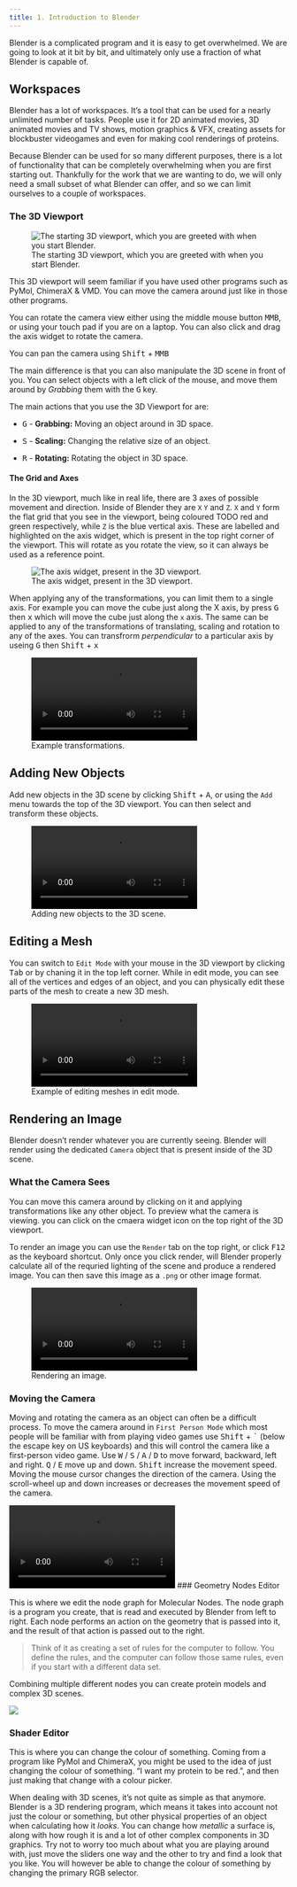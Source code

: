 ```yaml
---
title: 1. Introduction to Blender
---
```


Blender is a complicated program and it is easy to get overwhelmed. We are going to look at it bit by bit, and ultimately only use a fraction of what Blender is capable of.

## Workspaces

Blender has a lot of workspaces. It's a tool that can be used for a nearly unlimited number of tasks. People use it for 2D animated movies, 3D animated movies and TV shows, motion graphics & VFX, creating assets for blockbuster videogames and even for making cool renderings of proteins.

Because Blender can be used for so many different purposes, there is a lot of functionality that can be completely overwhelming when you are first starting out. Thankfully for the work that we are wanting to do, we will only need a small subset of what Blender can offer, and so we can limit ourselves to a couple of workspaces.

### The 3D Viewport

![The starting 3D viewport, which you are greeted with when you start Blender.](images/paste-820DB89C.png){fig-alt="A screenshot of Blender, showing the default starting scene, demonstrating the 3D viewport with a single object in the centre, the default cube." fig-align="center"}

This 3D viewport will seem familiar if you have used other programs such as PyMol, ChimeraX & VMD. You can move the camera around just like in those other programs.

You can rotate the camera view either using the middle mouse button <kbd>MMB</kbd>, or using your touch pad if you are on a laptop. You can also click and drag the axis widget to rotate the camera.

You can pan the camera using <kbd>Shift</kbd> + <kbd>MMB</kbd>

The main difference is that you can also manipulate the 3D scene in front of you. You can select objects with a left click of the mouse, and move them around by *Grabbing* them with the <kbd>G</kbd> key.

The main actions that you use the 3D Viewport for are: \

-   <kbd>G</kbd> - **Grabbing:** Moving an object around in 3D space.

-   <kbd>S</kbd> - **Scaling:** Changing the relative size of an object.

-   <kbd>R</kbd> - **Rotating:** Rotating the object in 3D space.

#### The Grid and Axes

In the 3D viewport, much like in real life, there are 3 axes of possible movement and direction. Inside of Blender they are `X` `Y` and `Z`. `X` and `Y` form the flat grid that you see in the viewport, being coloured TODO red and green respectively, while `Z` is the blue vertical axis. These are labelled and highlighted on the axis widget, which is present in the top right corner of the viewport. This will rotate as you rotate the view, so it can always be used as a reference point.

![The axis widget, present in the 3D viewport.](images/paste-E98C8D82.png){fig-align="center"}

When applying any of the transformations, you can limit them to a single axis. For example you can move the cube just along the X axis, by press <kbd>G</kbd> then <kbd>x</kbd> which will move the cube just along the `x` axis. The same can be applied to any of the transformations of translating, scaling and rotation to any of the axes. You can transfrorm _perpendicular_ to a particular axis by useing  <kbd>G</kbd> then <kbd>Shift</kbd> + <kbd>x</kbd>

![Example transformations.](images/example_transformations.mp4)

## Adding New Objects

Add new objects in the 3D scene by clicking <kbd>Shift</kbd> + <kbd>A</kbd>, or using the `Add` menu towards the top of the 3D viewport. You can then select and transform these objects.

![Adding new objects to the 3D scene.](images/blender-add_objects.mp4)

## Editing a Mesh

You can switch to `Edit Mode` with your mouse in the 3D viewport by clicking <kbd>Tab</kbd> or by chaning it in the top left corner. While in edit mode, you can see all of the vertices and edges of an object, and you can physically edit these parts of the mesh to create a new 3D mesh.

![Example of editing meshes in edit mode.](images/blender_edit_mode.mp4)

## Rendering an Image


Blender doesn't render whatever you are currently seeing. Blender will render using the dedicated `Camera` object that is present inside of the 3D scene.

### What the Camera Sees

You can move this camera around by clicking on it and applying transformations like any other object. To preview what the camera is viewing. you can click on the cmaera widget icon on the top right of the 3D viewport. 

To render an image you can use the `Render` tab on the top right, or click <kbd>F12</kbd> as the keyboard shortcut. Only once you click render, will Blender properly calculate all of the requried lighting of the scene and produce a rendered image. You can then save this image as a `.png` or other image format.

![Rendering an image.](images/blender_camera_render.mp4)

### Moving the Camera

Moving and rotating the camera as an object can often be a difficult process. To move the camera around in `First Person Mode` which most people will be familiar with from playing video games use <kbd>Shift</kbd> + <kbd>`</kbd> (below the escape key on US keyboards) and this will control the camera like a first-person video game. Use  <kbd>W</kbd> / <kbd>S</kbd> / <kbd>A</kbd> / <kbd>D</kbd> to move forward, backward, left and right. <kbd>Q</kbd> / <kbd>E</kbd> move up and down. <kbd>Shift</kbd> increase the movement speed. Moving the mouse cursor changes the direction of the camera. Using the scroll-wheel up and down increases or decreases the movement speed of the camera.

![Moving the camera around in first person.](images/blender_camera_movement.mp4)
### Geometry Nodes Editor

This is where we edit the node graph for Molecular Nodes. The node graph is a program you create, that is read and executed by Blender from left to right. Each node performs an action on the geometry that is passed into it, and the result of that action is passed out to the right.

> Think of it as creating a set of rules for the computer to follow. You define the rules, and the computer can follow those same rules, even if you start with a different data set.

Combining multiple different nodes you can create protein models and complex 3D scenes.

![](images/gn-node-graph.png)

### Shader Editor

This is where you can change the colour of something. Coming from a program like PyMol and ChimeraX, you might be used to the idea of just changing the colour of something. "I want my protein to be red.", and then just making that change with a colour picker.

When dealing with 3D scenes, it's not quite as simple as that anymore. Blender is a 3D rendering program, which means it takes into account not just the colour or something, but other physical properties of an object when calculating how it *looks*. You can change how *metallic* a surface is, along with how rough it is and a lot of other complex components in 3D graphics. Try not to worry too much about what you are playing around with, just move the sliders one way and the other to try and find a look that you like. You will however be able to change the colour of something by changing the primary RGB selector.
